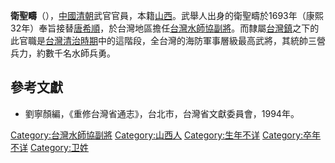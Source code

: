 '''衛聖疇'''（{{bd|？||？||catIdx=W}}），[[中國|中國]][[清朝|清朝]]武官官員，本籍[[山西|山西]]。武舉人出身的衛聖疇於1693年（康熙32年）奉旨接替[[唐希順|唐希順]]，於台灣地區擔任[[台灣水師協|台灣水師協]][[副將|副將]]。而隸屬[[台灣鎮|台灣鎮]]之下的此官職是[[台灣清治時期|台灣清治時期]]中的這階段，全台灣的海防軍事層級最高武將，其統帥三營兵力，約數千名水師兵勇。
{{start box}}
{{s-before|[[唐希順|唐希順]]}}
{{s-title|[[台灣水師協|台灣水師協]][[副將|副將]]|1693年上任}}
{{s-after|[[張憲載|張憲載]]}}
{{end box}}

==參考文獻==
*劉寧顏編，《重修台灣省通志》，台北市，台灣省文獻委員會，1994年。

[[Category:台灣水師協副將|Category:台灣水師協副將]]
[[Category:山西人|Category:山西人]]
[[Category:生年不详|Category:生年不详]]
[[Category:卒年不详|Category:卒年不详]]
[[Category:卫姓|Category:卫姓]]